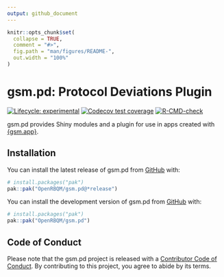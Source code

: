```yaml
---
output: github_document
---
```


<!-- README.md is generated from README.Rmd. Please edit that file -->

```r
knitr::opts_chunk$set(
  collapse = TRUE,
  comment = "#>",
  fig.path = "man/figures/README-",
  out.width = "100%"
)
```

# gsm.pd: Protocol Deviations Plugin

<!-- badges: start -->
[![Lifecycle: experimental](https://img.shields.io/badge/lifecycle-experimental-orange.svg)](https://lifecycle.r-lib.org/articles/stages.html#experimental)
[![Codecov test coverage](https://codecov.io/gh/OpenRBQM/gsm.pd/graph/badge.svg)](https://app.codecov.io/gh/OpenRBQM/gsm.pd)
[![R-CMD-check](https://github.com/OpenRBQM/gsm.pd/actions/workflows/R-CMD-check.yaml/badge.svg)](https://github.com/OpenRBQM/gsm.pd/actions/workflows/R-CMD-check.yaml)
<!-- badges: end -->

gsm.pd provides Shiny modules and a plugin for use in apps created with [{gsm.app}](https://github.com/Gilead-BioStats/gsm.app).

## Installation

::: {.pkgdown-release}
You can install the latest release of gsm.pd from [GitHub](https://github.com/) with:

``` r
# install.packages("pak")
pak::pak("OpenRBQM/gsm.pd@*release⁠")
```
:::
::: {.pkgdown-devel}
You can install the development version of gsm.pd from [GitHub](https://github.com/) with:

``` r
# install.packages("pak")
pak::pak("OpenRBQM/gsm.pd")
```
:::

## Code of Conduct

Please note that the gsm.pd project is released with a [Contributor Code of Conduct](https://openrbqm.github.io/gsm.pd/CODE_OF_CONDUCT). By contributing to this project, you agree to abide by its terms.
